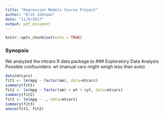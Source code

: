 ```yaml
---
title: "Regression Models Course Project"
author: "Erik Johnson"
date: "11/9/2017"
output: pdf_document
---
```


```r
knitr::opts_chunk$set(echo = TRUE)
```

### Synopsis
We analyzed the mtcars R data package to 
### Exploratory Data Analysis
Possible confounders: wt (manual cars might weigh less than auto).
```r
data(mtcars)
fit1 <- lm(mpg ~ factor(am), data=mtcars)
summary(fit1)
fit2 <- lm(mpg ~ factor(am) + wt + cyl, data=mtcars)
summary(fit2)
fit3 <- lm(mpg ~ ., data=mtcars)
summary(fit3)
anova(fit1, fit2)
```
